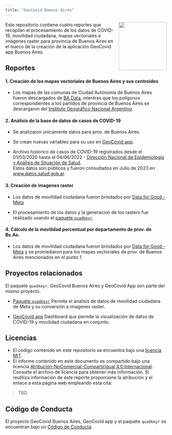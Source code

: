 ```yaml
---
title: "GeoCovid Buenos Aires"
---
```


<img src="imagenes/geocovid_bsas_logo.png" align="right" height="150" />

  Este repositorio contiene cuatro reportes que recopilan el procesamiento de 
  los datos de COVID-19, movilidad ciudadana, mapas vectoriales e imágenes 
  raster para provincia de Buenos Aires en el marco de la creación de 
  la aplicación GeoCovid app Buenos Aires.

## Reportes
#### 1. Creación de los mapas vectoriales de Buenos Aires y sus centroides

- Los mapas de las comunas de Ciudad Autónoma de Buenos Aires
fueron descargados de [BA Data](https://data.buenosaires.gob.ar/dataset/comunas/resource/Juqdkmgo-612222-resource), mientras que los poligonos correspondientes a los
partidos de provincia de Buenos Aires se descargaron
del [Instituto Geográfico Nacional Argentino](https://www.ign.gob.ar/NuestrasActividades/InformacionGeoespacial/CapasSIG).

#### 2. Análisis de la base de datos de casos de COVID-19 

- Se analizaron unicamente datos para prov. de Buenos Aires.

- Se crean nuevas variables para su uso en [GeoCovid app](https://github.com/Fernandez-Lab-WSU/geocovid_app).

- Archivo historico de casos de COVID-19 registrados desde el 01/03/2020 hasta
el 04/06/2022 - [Dirección Nacional de Epidemiología y Análisis de Situación de Salud](https://datos.gob.ar/dataset/salud-covid-19-casos-registrados-republica-argentina/archivo/salud_fd657d02-a33a-498b-a91b-2ef1a68b8d16).  
Estos datos son públicos y fueron consultados en Julio de 2023 en [www.datos.salud.gob.ar](http://datos.salud.gob.ar/dataset/covid-19-casos-registrados-en-la-republica-argentina).

#### 3. Creación de imagenes raster

- Los datos de movilidad ciudadana fueron brindados por
[Data for Good - Meta](https://dataforgood.facebook.com/)

- El procesamiento de los datos y la generacion de los rasters fue realizado
usando el [paquete `quadkeyr`](https://github.com/Fernandez-Lab-WSU/quadkeyr). 

#### 4. Cálculo de la movilidad porcentual por departamento de prov. de Bs.As.

- Los datos de movilidad ciudadana fueron brindados por
[Data for Good - Meta](https://dataforgood.facebook.com/) y se promediaron para
 los mapas vectoriales de prov. de Buenos Aires mencionados en el punto 1.

## Proyectos relacionados
El paquete `quadkeyr`, GeoCovid Buenos Aires y GeoCovid App son parte del mismo
proyecto.

- [Paquete `quadkeyr`](https://github.com/Fernandez-Lab-WSU/quadkeyr)
Permite el analisis de datos de movilidad ciudadana de Meta y su conversión
a imagenes raster.

- [GeoCovid app](https://github.com/Fernandez-Lab-WSU/geocovid_app)
Dashboard que permite la visualización de datos de COVID-19 y 
movilidad ciudadana en conjunto.

## Licencias

- El código contenido en este repositorio se encuentra bajo una [licencia MIT](). 
- El informe contenido en este documento es compartido bajo una licencia [Atribución-NoComercial-CompartirIgual 4.0 Internacional](https://creativecommons.org/licenses/by-nc-sa/4.0/deed.es). 
Consulte el archivo de licencia para obtener más información. 
Si reutiliza información de este reporte proporcione la atribución y el enlace
a esta página web empleando esta cita:

> TBD

## Código de Conducta

El proyecto GeoCovid Buenos Aires, GeoCovid app y el paquete `quadkeyr`
se encuentran bajo un [Código de Conducta](https://www.contributor-covenant.org/es/version/1/4/code-of-conduct/). 
